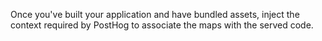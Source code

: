 
Once you've built your application and have bundled assets, inject the context required by PostHog to associate the maps with the served code.

<CLIInject />
